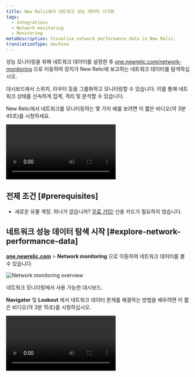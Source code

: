 ```yaml
---
title: New Relic에서 네트워크 성능 데이터 시각화
tags:
  - Integrations
  - Network monitoring
  - Monitoring
metaDescription: Visualize network performance data in New Relic.
translationType: machine
---
```



성능 모니터링을 위해 네트워크 데이터를 설정한 후 [one.newrelic.com/network-monitoring](https://one.newrelic.com/network-performance-monitoring) 으로 이동하여 장치가 New Relic에 보고하는 네트워크 데이터를 탐색하십시오.

대시보드에서 스위치, 라우터 등을 그룹화하고 모니터링할 수 있습니다. 이를 통해 네트워크 상태를 신속하게 집계, 격리 및 분석할 수 있습니다.

New Relic에서 네트워크를 모니터링하는 몇 가지 예를 보려면 이 짧은 비디오(약 3분 45초)를 시청하세요.

<Video
  id="rnxfPSR_ZCo"
  type="youtube"
/>

## 전제 조건 [#prerequisites]

* 새로운 유물 계정. 하나가 없습니까? [무료 가입!](https://newrelic.com/signup) 신용 카드가 필요하지 않습니다.

## 네트워크 성능 데이터 탐색 시작 [#explore-network-performance-data]

**[one.newrelic.com](https://one.newrelic.com)** > **Network monitoring** 으로 이동하여 네트워크 데이터를 볼 수 있습니다.

<img
  title="Network monitoring overview"
  alt="Network monitoring overview"
  src={overview}
/>

<figcaption>
  네트워크 모니터링에서 사용 가능한 대시보드.
</figcaption>

**Navigator** 및 **Lookout** 에서 네트워크 데이터 문제를 해결하는 방법을 배우려면 이 짧은 비디오(약 3분 15초)를 시청하십시오.

<Video
  id="qkakBi0Lc9Y"
  type="youtube"
/>